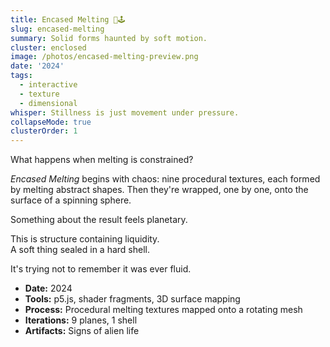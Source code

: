 ```yaml
---
title: Encased Melting 🎨🕹
slug: encased-melting
summary: Solid forms haunted by soft motion.
cluster: enclosed
image: /photos/encased-melting-preview.png
date: '2024'
tags:
  - interactive
  - texture
  - dimensional
whisper: Stillness is just movement under pressure.
collapseMode: true
clusterOrder: 1
---
```



<ProjectOverview>
What happens when melting is constrained?

*Encased Melting* begins with chaos: nine procedural textures, each formed by melting abstract shapes. Then they're wrapped, one by one, onto the surface of a spinning sphere.

Something about the result feels planetary.  

This is structure containing liquidity.  
A soft thing sealed in a hard shell.
</ProjectOverview>

<MediaSection title="Orbital Skins">
<div className="grid grid-cols-1 sm:grid-cols-3 gap-4 px-4 sm:px-6 md:px-8">
    <ZoomImage src="/photos/texture0.png" alt="Texture 0" />
    <ZoomImage src="/photos/texture1.png" alt="Texture 1" />
    <ZoomImage src="/photos/texture2.png" alt="Texture 2" />
    <ZoomImage src="/photos/texture3.png" alt="Texture 3" />
    <ZoomImage src="/photos/texture4.png" alt="Texture 4" />
    <ZoomImage src="/photos/texture5.png" alt="Texture 5" />
    <ZoomImage src="/photos/texture6.png" alt="Texture 6" />
    <ZoomImage src="/photos/texture7.png" alt="Texture 7" />
    <ZoomImage src="/photos/texture8.png" alt="Texture 8" />
  </div>
</MediaSection>

<MediaSection title="Encapsulation Test Chamber">
  <MediaItem
    title="Encased Melting"
    description="The orb responds to touch. Each texture has its own gravity."
  >
    <EncasedMeltingSphere />
  </MediaItem>
</MediaSection>

<FieldNote>
It's trying not to remember it was ever fluid.
</FieldNote>

<CollapseMetadata>
  <ul>
    <li><strong>Date:</strong> 2024</li>
    <li><strong>Tools:</strong> p5.js, shader fragments, 3D surface mapping</li>
    <li><strong>Process:</strong> Procedural melting textures mapped onto a rotating mesh</li>
    <li><strong>Iterations:</strong> 9 planes, 1 shell</li>
    <li><strong>Artifacts:</strong> Signs of alien life</li>
  </ul>
</CollapseMetadata>

<CallToAction email="aaron.demby.jones@gmail.com" />
